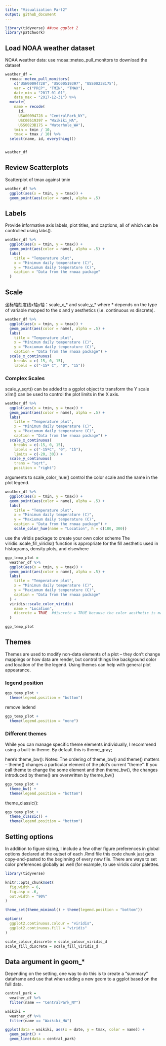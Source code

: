 ```yaml
---
title: "Visualization Part2"
output: github_document
---
```


```r
library(tidyverse) ##use ggplot 2
library(patchwork)
```

## Load NOAA weather dataset

NOAA weather data: use rnoaa::meteo_pull_monitors to download the dataset
```r
weather_df = 
  rnoaa::meteo_pull_monitors(
    c("USW00094728", "USC00519397", "USS0023B17S"),
    var = c("PRCP", "TMIN", "TMAX"), 
    date_min = "2017-01-01",
    date_max = "2017-12-31") %>%
  mutate(
    name = recode(
      id, 
      USW00094728 = "CentralPark_NY", 
      USC00519397 = "Waikiki_HA",
      USS0023B17S = "Waterhole_WA"),
    tmin = tmin / 10,
    tmax = tmax / 10) %>%
  select(name, id, everything())


weather_df
```

##  Review Scatterplots

Scatterplot of tmax against tmin

```r
weather_df %>% 
  ggplot(aes(x = tmin, y = tmax)) + 
  geom_point(aes(color = name), alpha = .5)
```

## Labels

Provide informative axis labels, plot titles, and captions, all of which can be controlled using labs().

```r
weather_df %>% 
  ggplot(aes(x = tmin, y = tmax)) + 
  geom_point(aes(color = name), alpha = .5) + 
  labs(
    title = "Temperature plot",
    x = "Minimum daily temperature (C)",
    y = "Maxiumum daily temperature (C)",
    caption = "Data from the rnoaa package"
  )
```

## Scale
坐标轴刻度线x轴y轴：scale_x_* and scale_y_* where * depends on the type of variable mapped to the x and y aesthetics (i.e. continuous vs discrete).

```r
weather_df %>% 
  ggplot(aes(x = tmin, y = tmax)) + 
  geom_point(aes(color = name), alpha = .5) + 
  labs(
    title = "Temperature plot",
    x = "Minimum daily temperature (C)",
    y = "Maxiumum daily temperature (C)",
    caption = "Data from the rnoaa package") + 
  scale_x_continuous(
    breaks = c(-15, 0, 15), 
    labels = c("-15º C", "0", "15"))
```

### Complex Scales
scale_y_sqrt() can be added to a ggplot object to transform the Y scale
xlim() can be used to control the plot limits in the X axis.


```r
weather_df %>% 
  ggplot(aes(x = tmin, y = tmax)) + 
  geom_point(aes(color = name), alpha = .5) + 
  labs(
    title = "Temperature plot",
    x = "Minimum daily temperature (C)",
    y = "Maxiumum daily temperature (C)",
    caption = "Data from the rnoaa package") + 
  scale_x_continuous(
    breaks = c(-15, 0, 15), 
    labels = c("-15ºC", "0", "15"),
    limits = c(-20, 30)) + 
  scale_y_continuous(
    trans = "sqrt", 
    position = "right")
```

arguments to scale_color_hue() control the color scale and the name in the plot legend.

```r
weather_df %>% 
  ggplot(aes(x = tmin, y = tmax)) + 
  geom_point(aes(color = name), alpha = .5) + 
  labs(
    title = "Temperature plot",
    x = "Minimum daily temperature (C)",
    y = "Maxiumum daily temperature (C)",
    caption = "Data from the rnoaa package") + 
    scale_color_hue(name = "Location", h = c(100, 300))
```

use the viridis package to create your own color scheme 
The viridis::scale_fill_viridis() function is appropriate for the fill aesthetic used in histograms, density plots, and elsewhere

```r
ggp_temp_plot = 
  weather_df %>% 
  ggplot(aes(x = tmin, y = tmax)) + 
  geom_point(aes(color = name), alpha = .5) + 
  labs(
    title = "Temperature plot",
    x = "Minimum daily temperature (C)",
    y = "Maxiumum daily temperature (C)",
    caption = "Data from the rnoaa package"
  ) + 
  viridis::scale_color_viridis(
    name = "Location", 
    discrete = TRUE  #discrete = TRUE because the color aesthetic is mapped to a discrete variable.if it is a continuous color gradient, omit this code;
  )

ggp_temp_plot

```

## Themes
Themes are used to modify non-data elements of a plot – they don’t change mappings or how data are render, but control things like background color and location of the the legend. Using themes can help with general plot appearance.

### legend position

```r
ggp_temp_plot + 
  theme(legend.position = "bottom")
```

remove ledend
```r
ggp_temp_plot + 
  theme(legend.position = "none")

```

### Different themes
While you can manage specific theme elements individually, I recommend using a built-in theme. By default this is theme_gray; 

here’s theme_bw():
Notes: The ordering of theme_bw() and theme() matters – theme() changes a particular element of the plot’s current “theme”. If you call theme to change the some element and then theme_bw(), the changes introduced by theme() are overwritten by theme_bw()
```r
ggp_temp_plot + 
  theme_bw() + 
  theme(legend.position = "bottom")
```

theme_classic():
```r
ggp_temp_plot + 
  theme_classic() + 
  theme(legend.position = "bottom")
```

## Setting options
In addition to figure sizing, I include a few other figure preferences in global options declared at the outset of each .Rmd file 
this code chunk just gets copy-and-pasted to the beginning of every new file.
There are ways to set color preferences globally as well (for example, to use viridis color palettes.
```r
library(tidyverse)

knitr::opts_chunk$set(
  fig.width = 6,
  fig.asp = .6,
  out.width = "90%"
)

theme_set(theme_minimal() + theme(legend.position = "bottom"))

options(
  ggplot2.continuous.colour = "viridis",
  ggplot2.continuous.fill = "viridis"
)

scale_colour_discrete = scale_colour_viridis_d
scale_fill_discrete = scale_fill_viridis_d
```

## Data argument in geom_*

Depending on the setting, one way to do this is to create a “summary” dataframe and use that when adding a new geom to a ggplot based on the full data.
```r
central_park = 
  weather_df %>% 
  filter(name == "CentralPark_NY")

waikiki = 
  weather_df %>% 
  filter(name == "Waikiki_HA")

ggplot(data = waikiki, aes(x = date, y = tmax, color = name)) + 
  geom_point() + 
  geom_line(data = central_park)
```

